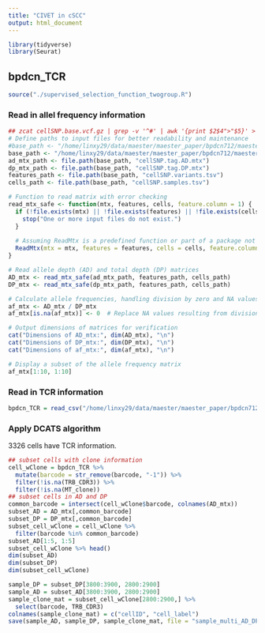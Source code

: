 ```yaml
---
title: "CIVET in cSCC"
output: html_document
---
```


```r
library(tidyverse)
library(Seurat)
```

## bpdcn_TCR

```r
source("./supervised_selection_function_twogroup.R")
```

### Read in allel frequency information

```r
## zcat cellSNP.base.vcf.gz | grep -v '^#' | awk '{print $2$4">"$5}' > cellSNP.variants.tsv
# Define paths to input files for better readability and maintenance
#base_path <- "/home/linxy29/data/maester/maester_paper/bpdcn712/maester/mquad_pipeline/cellSNP/"
base_path <- "/home/linxy29/data/maester/maester_paper/bpdcn712/maester/bpdcn712_assemble_trimmed_aligned_mt_addtag_cellSNP0/"
ad_mtx_path <- file.path(base_path, "cellSNP.tag.AD.mtx")
dp_mtx_path <- file.path(base_path, "cellSNP.tag.DP.mtx")
features_path <- file.path(base_path, "cellSNP.variants.tsv")
cells_path <- file.path(base_path, "cellSNP.samples.tsv")

# Function to read matrix with error checking
read_mtx_safe <- function(mtx, features, cells, feature.column = 1) {
  if (!file.exists(mtx) || !file.exists(features) || !file.exists(cells)) {
    stop("One or more input files do not exist.")
  }
  
  # Assuming ReadMtx is a predefined function or part of a package not shown here
  ReadMtx(mtx = mtx, features = features, cells = cells, feature.column = feature.column)
}

# Read allele depth (AD) and total depth (DP) matrices
AD_mtx <- read_mtx_safe(ad_mtx_path, features_path, cells_path)
DP_mtx <- read_mtx_safe(dp_mtx_path, features_path, cells_path)

# Calculate allele frequencies, handling division by zero and NA values
af_mtx <- AD_mtx / DP_mtx
af_mtx[is.na(af_mtx)] <- 0  # Replace NA values resulting from division by zero with 0

# Output dimensions of matrices for verification
cat("Dimensions of AD_mtx:", dim(AD_mtx), "\n")
cat("Dimensions of DP_mtx:", dim(DP_mtx), "\n")
cat("Dimensions of af_mtx:", dim(af_mtx), "\n")

# Display a subset of the allele frequency matrix
af_mtx[1:10, 1:10]
```

### Read in TCR information

```r
bpdcn_TCR = read_csv("/home/linxy29/data/maester/maester_paper/bpdcn712/bpdcn_clone.csv")
```


### Apply DCATS algorithm

3326 cells have TCR information. 

```r
## subset cells with clone information
cell_wClone = bpdcn_TCR %>% 
  mutate(barcode = str_remove(barcode, "-1")) %>% 
  filter(!is.na(TRB_CDR3)) %>% 
  filter(!is.na(MT_clone))
## subset cells in AD and DP
common_barcode = intersect(cell_wClone$barcode, colnames(AD_mtx))
subset_AD = AD_mtx[,common_barcode]
subset_DP = DP_mtx[,common_barcode]
subset_cell_wClone = cell_wClone %>% 
  filter(barcode %in% common_barcode)
subset_AD[1:5, 1:5]
subset_cell_wClone %>% head()
dim(subset_AD)
dim(subset_DP)
dim(subset_cell_wClone)
```

```r
sample_DP = subset_DP[3800:3900, 2800:2900]
sample_AD = subset_AD[3800:3900, 2800:2900]
sample_clone_mat = subset_cell_wClone[2800:2900,] %>% 
  select(barcode, TRB_CDR3)
colnames(sample_clone_mat) = c("cellID", "cell_label")
save(sample_AD, sample_DP, sample_clone_mat, file = "sample_multi_AD_DP_clone_mat.RData")
```